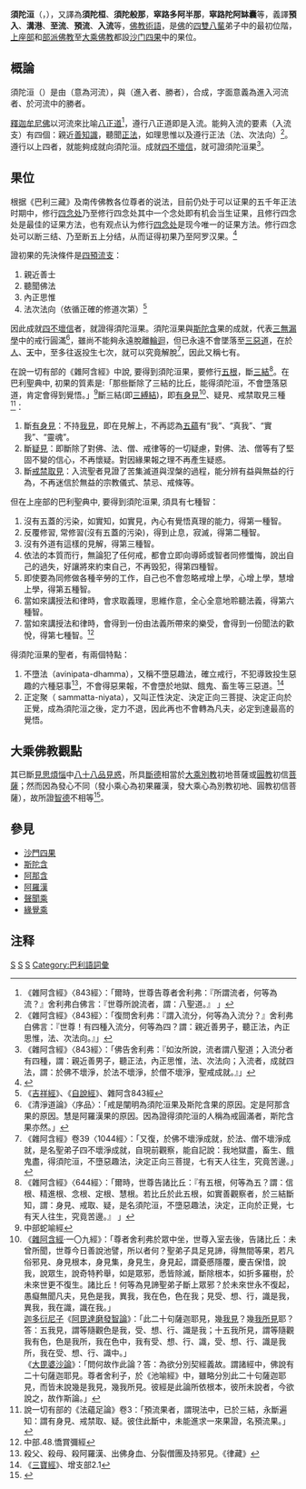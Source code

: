 {{佛教}}{{上座部佛教}}

'''須陀洹'''（{{lang-sa|{{IAST|Srotāpanna}}}}，{{lang-pi|{{IAST|Sotapanna}}}}），又譯為'''須陀桓'''、'''須陀般那'''，'''窣路多阿半那'''，'''窣路陀阿缽囊'''等，義譯'''預入'''、'''溝港'''、'''至流'''、'''預流'''、'''入流'''等，[[佛教|佛教]][[術語|術語]]，是[[佛|佛]]的[[四雙八輩|四雙八輩]]弟子中的最初位階，[[上座部|上座部]]和[[部派佛教|部派佛教]]至[[大乘佛教|大乘佛教]]都設[[沙门四果|沙门四果]]中的果位。

==概論==
須陀洹（{{lang-pi|Sotapanna}}）是由{{lang-pi|sota}}（意為河流），與{{lang-pi|āpanna}}（進入者、勝者），合成，字面意義為進入河流者、於河流中的勝者。

[[釋迦牟尼佛|釋迦牟尼佛]]以河流來比喻[[八正道|八正道]]<ref>《雜阿含經》〈843經〉：「爾時，世尊告尊者舍利弗：『所謂流者，何等為流？』舍利弗白佛言：『世尊所說流者，謂：八聖道。』 」</ref>，遵行八正道即是入流。能夠入流的要素（入流支）有四個：親近[[善知識|善知識]]，聽聞[[正法_(佛教)|正法]]，如理思惟以及遵行正法（法、次法向）<ref>《雜阿含經》〈843經〉：「復問舍利弗：『謂入流分，何等為入流分？』舍利弗白佛言：『世尊！有四種入流分，何等為四？謂：親近善男子，聽正法，內正思惟，法、次法向。』」</ref>。遵行以上四者，就能夠成就向須陀洹。成就[[四不壞信|四不壞信]]，就可證須陀洹果<ref>《雜阿含經》〈843經〉：「佛告舍利弗：『如汝所說，流者謂八聖道；入流分者有四種，謂：親近善男子，聽正法，內正思惟，法、次法向；入流者，成就四法，謂：於佛不壞淨，於法不壞淨，於僧不壞淨，聖戒成就。』」</ref>。

==果位==
根据《巴利三藏》及南传佛教各位尊者的说法，目前仍处于可以证果的五千年正法时期中，修行[[四念处|四念处]]乃至修行四念处其中一个念处即有机会当生证果，且修行四念处是最佳的证果方法，也有观点认为修行[[四念处|四念处]]是现今唯一的证果方法。修行四念处可以断三结、乃至断五上分结，从而证得初果乃至阿罗汉果。<ref>{{Cite web|title=《大念处经》白话文-网友文摘内容-佛教在线|url=http://www.fjnet.com/wywz/wywznr/202105/t20210519_292000.htm|access-date=2022-02-16|work=www.fjnet.com|archive-date=2022-02-16|archive-url=https://web.archive.org/web/20220216071220/http://www.fjnet.com/wywz/wywznr/202105/t20210519_292000.htm|dead-url=no}}</ref>

證初果的先決條件是[[四預流支|四預流支]]：
# 親近善士
# 聽聞佛法
# 內正思惟
# 法次法向（依循正確的修道次第）<ref>《[[吉祥經|吉祥經]]》、《[[自說經|自說經]]》、雜阿含843經</ref>
因此成就[[四不壞信|四不壞信]]者，就證得須陀洹果。須陀洹果與[[斯陀含|斯陀含]]果的成就，代表[[三無漏學|三無漏學]]中的戒行圓滿<ref>《清淨道論》〈序品〉：「戒是闡明為須陀洹果及斯陀含果的原因。定是阿那含果的原因。慧是阿羅漢果的原因。因為證得須陀洹的人稱為戒圓滿者，斯陀含果亦然。」</ref>，雖尚不能夠永遠脫離[[輪迴|輪迴]]，但已永遠不會墜落至[[三惡道|三惡道]]，在於[[人|人]]、[[天界|天]]中，至多往返投生七次，就可以究竟解脫<ref>《雜阿含經》卷39〈1044經〉：「又復，於佛不壞淨成就，於法、僧不壞淨成就，是名聖弟子四不壞淨成就，自現前觀察，能自記說：我地獄盡，畜生、餓鬼盡，得須陀洹，不墮惡趣法，決定正向三菩提，七有天人往生，究竟苦邊。」</ref>，因此又稱七有。

在說一切有部的《雜阿含經》中說, 要得到須陀洹果，要修行[[五根|五根]]，斷[[三結|三結]]<ref>《雜阿含經》〈644經〉：「爾時，世尊告諸比丘：『有五根，何等為五？謂：信根、精進根、念根、定根、慧根。若比丘於此五根，如實善觀察者，於三結斷知，謂：身見、戒取、疑，是名須陀洹，不墮惡趣法，決定，正向於正覺，七有天人往生，究竟苦邊。』 」</ref>。在巴利聖典中, 初果的質素是:「那些斷除了三結的比丘，能得須陀洹，不會墮落惡道，肯定會得到覺悟。」<ref>中部蛇喻經</ref>斷三結(即[[三縛結|三縛結]])，即[[有身見|有身見]]<ref>
《[[雜阿含經|雜阿含經]]·一〇九經》：「尊者舍利弗於眾中坐，世尊入室去後，告諸比丘：未曾所聞，世尊今日善說池譬，所以者何？聖弟子具足見諦，得無間等果，若凡俗邪見、身見根本，身見集，身見生，身見起，謂憂慼隱覆，慶吉保惜，說我，說眾生，說奇特矜舉，如是眾邪，悉皆除滅，斷除根本，如折多羅樹，於未來世更不復生。諸比丘！何等為見諦聖弟子斷上眾邪？於未來世永不復起，愚癡無聞凡夫，見色是我，異我，我在色，色在我；見受、想、行，識是我，異我，我在識，識在我。」<br />
[[迦多衍尼子|迦多衍尼子]]《[[阿毘達磨發智論|阿毘達磨發智論]]》：「此二十句薩迦耶見，幾[[我見|我見]]？幾[[我所見|我所見]]耶？答：五我見，謂等隨觀色是我，受、想、行、識是我；十五我所見，謂等隨觀我有色，色是我所，我在色中，我有受、想、行、識，受、想、行、識是我所，我在受、想、行、識中。」<br />
《[[大毘婆沙論|大毘婆沙論]]》：「問何故作此論？答：為欲分別契經義故。謂諸經中，佛說有二十句薩迦耶見。尊者舍利子，於《池喻經》中，雖略分別此二十句薩迦耶見，而皆未說幾是我見，幾我所見。彼經是此論所依根本，彼所未說者，今欲說之，故作斯論。」
</ref>、疑見、戒禁取見三種<ref>說一切有部的《法蘊足論》卷3：「預流果者，謂現法中，已於三結，永斷遍知：謂有身見、戒禁取、疑。彼住此斷中，未能進求一來果證，名預流果。」</ref>：
#斷[[有身見|有身見]]：不持[[我見|我見]]，即在見解上，不再認為[[五蘊|五蘊]]有“我”、“真我”、“實我”、“靈魂”。
#斷[[疑見|疑見]]：即斷除了對佛、法、僧、戒律等的一切疑慮，對佛、法、僧等有了堅固不變的信心，不再懷疑。對因緣果報之理不再產生疑惑。
#斷[[戒禁取見|戒禁取見]]：入流聖者見證了苦集滅道與涅槃的過程，能分辨有益與無益的行為，不再迷信於無益的宗教儀式、禁忌、戒條等。

但在上座部的巴利聖典中, 要得到須陀洹果, 須具有七種智：
# 沒有五蓋的污染，如實知，如實見，內心有覺悟真理的能力，得第一種智。
# 反覆修習, 常修習(沒有五蓋的污染)，得到止息，寂滅，得第二種智。
# 沒有外道有這樣的見解，得第三種智。
# 依法的本質而行，無論犯了任何戒，都會立即向導師或智者同修懺悔，說出自己的過失，好讓將來約束自己，不再毁犯，得第四種智。
# 即使要為同修做各種辛勞的工作，自己也不會忽略戒增上學，心增上學，慧增上學，得第五種智。
# 當如來講授法和律時，會求取義理，思維作意，全心全意地聆聽法義，得第六種智。
# 當如來講授法和律時，會得到一份由法義所帶來的樂受，會得到一份聞法的歡悅，得第七種智。<ref>中部.48.憍賞彌經</ref>

得須陀洹果的聖者，有兩個特點：
#不墮法（avinipata-dhamma），又稱不墮惡趣法，確立戒行，不犯導致投生惡趣的六種惡事<ref>殺父、殺母、殺阿羅漢、出佛身血、分裂僧團及持邪見。《律藏》</ref>，不會得惡果報，不會墮於地獄、餓鬼、畜生等三惡道。<ref>《[[三寶經|三寶經]]》、增支部2.1</ref>
#正定聚（ sammatta-niyata），又叫正性決定、決定正向三菩提、決定正向於正覺，成為須陀洹之後，定力不退，因此再也不會轉為凡夫，必定到達最高的覺悟。

==大乘佛教觀點==
其已斷[[見思煩惱|見思煩惱]]中[[見惑|八十八品見惑]]，所具[[斷德|斷德]]相當於[[大乘佛教|大乘]][[別教|別教]]初地菩薩或[[圓教|圓教]]初信[[菩薩|菩薩]]；然而因為發心不同（發小乘心為初果羅漢，發大乘心為別教初地、圓教初信菩薩），故所證[[智德|智德]]不相等<ref>{{Cite web|url=http://ft.amtb.tw/dv.php?sn=29-015-0002&lang=zh_TW|title=淨空法師影音圖文檢索中心 -- Version 1.027|accessdate=2018-04-17|work=ft.amtb.tw|archive-date=2018-04-17|archive-url=https://web.archive.org/web/20180417192333/http://ft.amtb.tw/dv.php?sn=29-015-0002&lang=zh_TW|dead-url=no}}</ref>。

==參見==
{{wikisource}}
*[[沙門四果|沙門四果]]
*[[斯陀含|斯陀含]]
*[[阿那含|阿那含]]
*[[阿羅漢|阿羅漢]]
* [[聲聞乘|聲聞乘]]
* [[緣覺乘|緣覺乘]]

==注释==
{{reflist|2}}


[[Category:佛教術語|S]]
[[Category:上座部佛教|S]]
[[Category:梵語詞彙|S]]
[[Category:巴利語詞彙|Category:巴利語詞彙]]
